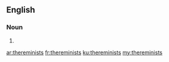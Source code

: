 ==English==

===Noun===
{{head|en|plural}}

# {{plural of|thereminist|lang=en}}

[[ar:thereminists]]
[[fr:thereminists]]
[[ku:thereminists]]
[[my:thereminists]]